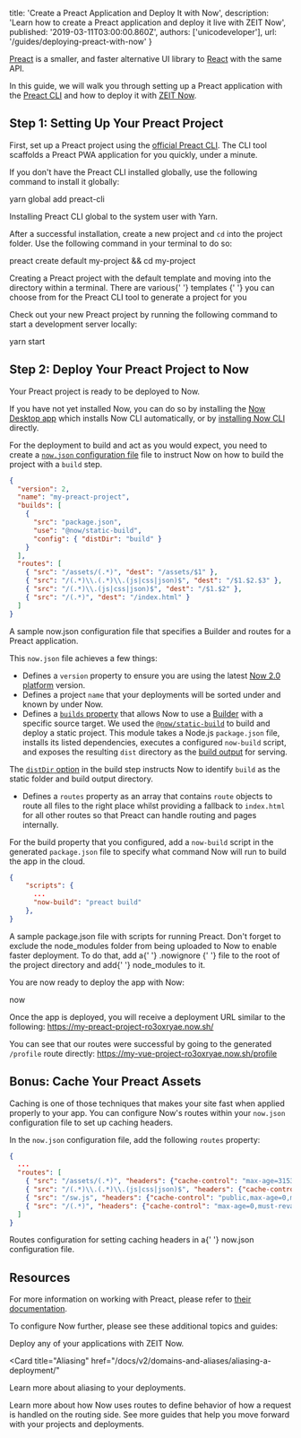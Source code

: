 
  title: 'Create a Preact Application and Deploy It with Now',
  description:
    'Learn how to create a Preact application and deploy it live with ZEIT Now',
  published: '2019-03-11T03:00:00.860Z',
  authors: ['unicodeveloper'],
  url: '/guides/deploying-preact-with-now'
}

[Preact](https://preactjs.com/) is a smaller, and faster alternative UI library to [React](https://reactjs.org/) with the same API.

In this guide, we will walk you through setting up a Preact application with the [Preact CLI](https://github.com/developit/preact-cli) and how to deploy it with [ZEIT Now](/docs/v2).

## Step 1: Setting Up Your Preact Project

First, set up a Preact project using the [official Preact CLI](https://github.com/developit/preact-cli). The CLI tool scaffolds a Preact PWA application for you quickly, under a minute.

If you don't have the Preact CLI installed globally, use the following command to install it globally:

<TerminalInput>yarn global add preact-cli</TerminalInput>
<Caption>Installing Preact CLI global to the system user with <GenericLink href="https://yarnpkg.com">Yarn</GenericLink>.</Caption>

After a successful installation, create a new project and `cd` into the project folder. Use the following command in your terminal to do so:

<TerminalInput>preact create default my-project && cd my-project</TerminalInput>
<Caption>Creating a Preact project with the <InlineCode>default</InlineCode> template and moving into the directory within a terminal.</Caption>

<Note>
  There are various{' '}
  <GenericLink href="https://github.com/preactjs-templates">
    templates
  </GenericLink>{' '}
  you can choose from for the Preact CLI tool to generate a project for you
</Note>

Check out your new Preact project by running the following command to start a development server locally:

<TerminalInput>yarn start</TerminalInput>

## Step 2: Deploy Your Preact Project to Now

Your Preact project is ready to be deployed to Now.

If you have not yet installed Now, you can do so by installing the [Now Desktop app](/docs/v2/getting-started/installation/#now-desktop) which installs Now CLI automatically, or by [installing Now CLI](/docs/v2/getting-started/installation/#now-cli) directly.

For the deployment to build and act as you would expect, you need to create a [`now.json` configuration file](https://zeit.co/docs/v2/deployments/configuration) file to instruct Now on how to build the project with a `build` step.

```json
{
  "version": 2,
  "name": "my-preact-project",
  "builds": [
    {
      "src": "package.json",
      "use": "@now/static-build",
      "config": { "distDir": "build" }
    }
  ],
  "routes": [
    { "src": "/assets/(.*)", "dest": "/assets/$1" },
    { "src": "/(.*)\\.(.*)\\.(js|css|json)$", "dest": "/$1.$2.$3" },
    { "src": "/(.*)\\.(js|css|json)$", "dest": "/$1.$2" },
    { "src": "/(.*)", "dest": "/index.html" }
  ]
}
```

<Caption>
  A sample <InlineCode>now.json</InlineCode> configuration file that specifies a
  Builder and routes for a Preact application.
</Caption>

This `now.json` file achieves a few things:

- Defines a `version` property to ensure you are using the latest [Now 2.0 platform](/docs/v2/platform/overview) version.
- Defines a project `name` that your deployments will be sorted under and known by under Now.
- Defines a [`builds` property](/docs/v2/deployments/builds) that allows Now to use a [Builder](/docs/v2/deployments/builders/overview/) with a specific source target. We used the [`@now/static-build`](/docs/v2/deployments/official-builders/static-build-now-static-build/) to build and deploy a static project. This module takes a Node.js `package.json` file, installs its listed dependencies, executes a configured `now-build` script, and exposes the resulting `dist` directory as the [build output](/docs/v2/deployments/builds/#sources-and-outputs) for serving.

The [`distDir` option](/docs/v2/deployments/official-builders/static-build-now-static-build/#configuring-the-build-output-directory) in the build step instructs Now to identify `build` as the static folder and build output directory.

- Defines a `routes` property as an array that contains `route` objects to route all files to the right place whilst providing a fallback to `index.html` for all other routes so that Preact can handle routing and pages internally.

For the build property that you configured, add a `now-build` script in the generated `package.json` file to specify what command Now will run to build the app in the cloud.

```json
{
    "scripts": {
      ...
      "now-build": "preact build"
    },
}
```

<Caption>
  A sample <InlineCode>package.json</InlineCode> file with scripts for running
  Preact.
</Caption>

<Note>
  Don't forget to exclude the <InlineCode>node_modules</InlineCode> folder from
  being uploaded to Now to enable faster deployment. To do that, add a{' '}
  <GenericLink href="/guides/prevent-uploading-sourcepaths-with-nowignore/">
    .nowignore
  </GenericLink>{' '}
  file to the root of the project directory and add{' '}
  <InlineCode>node_modules</InlineCode> to it.
</Note>

You are now ready to deploy the app with Now:

<TerminalInput>now</TerminalInput>

Once the app is deployed, you will receive a deployment URL similar to the following: https://my-preact-project-ro3oxryae.now.sh/

You can see that our routes were successful by going to the generated `/profile` route directly: https://my-vue-project-ro3oxryae.now.sh/profile

## Bonus: Cache Your Preact Assets

Caching is one of those techniques that makes your site fast when applied properly to your app. You can configure Now's routes within your `now.json` configuration file to set up caching headers.

In the `now.json` configuration file, add the following `routes` property:

```json
{
  ...
  "routes": [
    { "src": "/assets/(.*)", "headers": {"cache-control": "max-age=31536000,immutable"}, "dest": "/assets/$1" },
    { "src": "/(.*)\\.(.*)\\.(js|css|json)$", "headers": {"cache-control": "public,max-age=31536000,immutable"}, "dest": "/$1.$2.$3" },
    { "src": "/sw.js", "headers": {"cache-control": "public,max-age=0,must-revalidate"}, "dest": "/sw.js" },
    { "src": "/(.*)", "headers": {"cache-control": "max-age=0,must-revalidate"}, "dest": "/index.html" }
  ]
}
```

<Caption>
  Routes configuration for setting caching headers in a{' '}
  <InlineCode>now.json</InlineCode> configuration file.
</Caption>

## Resources

For more information on working with Preact, please refer to [their documentation](https://preactjs.com/).

To configure Now further, please see these additional topics and guides:

<Card title="Deploying Basics" href="/docs/v2/deployments/basics">
  Deploy any of your applications with ZEIT Now.
</Card>

<Card
  title="Aliasing"
  href="/docs/v2/domains-and-aliases/aliasing-a-deployment/"
>
  Learn more about aliasing to your deployments.
</Card>

<Card title="Routes" href="/docs/v2/deployments/routes">
  Learn more about how Now uses routes to define behavior of how a request is
  handled on the routing side.
</Card>

<Card title="More Guides" href="/guides">
  See more guides that help you move forward with your projects and deployments.
</Card>

>

